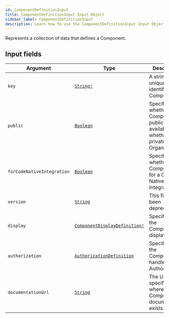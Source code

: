 ```yaml
---
id: ComponentDefinitionInput
title: ComponentDefinitionInput Input Object
sidebar_label: ComponentDefinitionInput
description: Learn how to use the ComponentDefinitionInput Input Object for Builder's API.
---
```


Represents a collection of data that defines a Component.

## Input fields

| Argument                   | Type                                                                                    | Description                                                                                        |
| -------------------------- | --------------------------------------------------------------------------------------- | -------------------------------------------------------------------------------------------------- |
| `key`                      | [`String!`](/self-managed/composer/builder/api/schema/scalar/String.mdx)                                               | A string that uniquely identifies the Component.                                                   |
| `public`                   | [`Boolean`](/self-managed/composer/builder/api/schema/scalar/Boolean.mdx)                                              | Specifies whether the Component is publicly available or whether it's private to the Organization. |
| `forCodeNativeIntegration` | [`Boolean`](/self-managed/composer/builder/api/schema/scalar/Boolean.mdx)                                              | Specifies whether the Component is for a Code Native Integration.                                  |
| `version`                  | [`String`](/self-managed/composer/builder/api/schema/scalar/String.mdx)                                                | This field has been deprecated.                                                                    |
| `display`                  | [`ComponentDisplayDefinition!`](/self-managed/composer/builder/api/schema/input_object/ComponentDisplayDefinition.mdx) | Specifies how the Component is displayed.                                                          |
| `authorization`            | [`AuthorizationDefinition`](/self-managed/composer/builder/api/schema/input_object/AuthorizationDefinition.mdx)        | Specifies how the Component handles Authorization.                                                 |
| `documentationUrl`         | [`String`](/self-managed/composer/builder/api/schema/scalar/String.mdx)                                                | The URL that specifies where the Component documentation exists.                                   |

